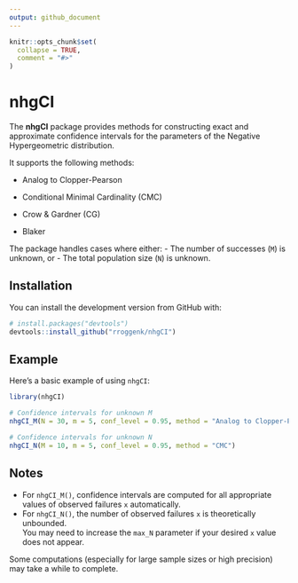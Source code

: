 ```yaml
---
output: github_document
---
```


<!-- README.md is generated from README.Rmd. Please edit that file -->

```r
knitr::opts_chunk$set(
  collapse = TRUE,
  comment = "#>"
)
```

# nhgCI

<!-- badges: start -->
<!-- badges: end -->

The **nhgCI** package provides methods for constructing exact and approximate confidence intervals for the parameters of the Negative Hypergeometric distribution.

It supports the following methods:

- Analog to Clopper-Pearson

- Conditional Minimal Cardinality (CMC)

- Crow & Gardner (CG)

- Blaker

The package handles cases where either:
- The number of successes (`M`) is unknown, or
- The total population size (`N`) is unknown.

## Installation

You can install the development version from GitHub with:

```r
# install.packages("devtools")
devtools::install_github("rroggenk/nhgCI")
```


## Example

Here's a basic example of using `nhgCI`:

```r
library(nhgCI)

# Confidence intervals for unknown M
nhgCI_M(N = 30, m = 5, conf_level = 0.95, method = "Analog to Clopper-Pearson")

# Confidence intervals for unknown N
nhgCI_N(M = 10, m = 5, conf_level = 0.95, method = "CMC")
```

## Notes

- For `nhgCI_M()`, confidence intervals are computed for all appropriate values of observed failures `x` automatically.
- For `nhgCI_N()`, the number of observed failures `x` is theoretically unbounded.  
  You may need to increase the `max_N` parameter if your desired `x` value does not appear.

Some computations (especially for large sample sizes or high precision) may take a while to complete.

